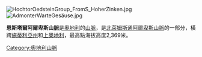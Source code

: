 [[Image:HochtorOedsteinGroup_FromS_HoherZinken.jpg|right]][[Image:AdmonterWarteGesäuse.jpg|thumb]]

'''恩斯塔爾阿爾卑斯山脈'''是[[奧地利|奧地利]]的[[山脈|山脈]]，是[[北萊姆斯通阿爾卑斯山脈|北萊姆斯通阿爾卑斯山脈]]的一部分，橫跨[[施蒂利亞州|施蒂利亞州]]和[[上奧地利|上奧地利]]，最高點海拔高度2,369米。

{{Austria-geo-stub}}
[[Category:奧地利山脈|Category:奧地利山脈]]
